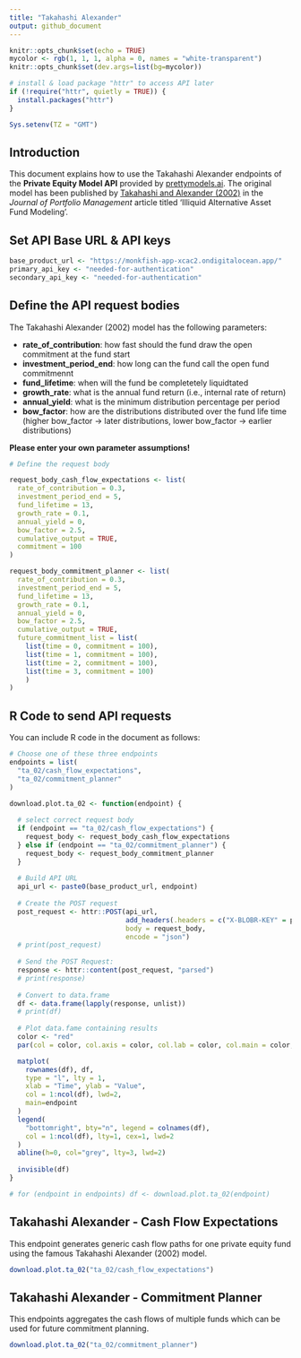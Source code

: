 ```yaml
---
title: "Takahashi Alexander"
output: github_document
---
```


```r
knitr::opts_chunk$set(echo = TRUE)
mycolor <- rgb(1, 1, 1, alpha = 0, names = "white-transparent")
knitr::opts_chunk$set(dev.args=list(bg=mycolor))

# install & load package "httr" to access API later
if (!require("httr", quietly = TRUE)) {
  install.packages("httr")
}

Sys.setenv(TZ = "GMT")

```

## Introduction

This document explains how to use the Takahashi Alexander endpoints of the **Private Equity Model API** provided by [prettymodels.ai](https://prettymodels.ai).
The original model has been published by [Takahashi and Alexander (2002)](https://doi.org/10.3905/jpm.2002.319836) in the *Journal of Portfolio Management* article titled 'Illiquid Alternative Asset Fund Modeling'.


## Set API Base URL & API keys

```r
base_product_url <- "https://monkfish-app-xcac2.ondigitalocean.app/"
primary_api_key <- "needed-for-authentication"
secondary_api_key <- "needed-for-authentication"

```

## Define the API request bodies

The Takahashi Alexander (2002) model has the following parameters:

- **rate_of_contribution**: how fast should the fund draw the open commitment at the fund start
- **investment_period_end**: how long can the fund call the open fund commitmennt
- **fund_lifetime**: when will the fund be completetely liquidtated
- **growth_rate**: what is the annual fund return (i.e., internal rate of return)
- **annual_yield**: what is the minimum distribution percentage per period
- **bow_factor**: how are the distributions distributed over the fund life time (higher bow_factor -> later distributions, lower bow_factor -> earlier distributions)

**Please enter your own parameter assumptions!**

```r

# Define the request body

request_body_cash_flow_expectations <- list(
  rate_of_contribution = 0.3,
  investment_period_end = 5,
  fund_lifetime = 13,
  growth_rate = 0.1,
  annual_yield = 0,
  bow_factor = 2.5,
  cumulative_output = TRUE,
  commitment = 100
)

request_body_commitment_planner <- list(
  rate_of_contribution = 0.3,
  investment_period_end = 5,
  fund_lifetime = 13,
  growth_rate = 0.1,
  annual_yield = 0,
  bow_factor = 2.5,
  cumulative_output = TRUE,
  future_commitment_list = list(
    list(time = 0, commitment = 100),
    list(time = 1, commitment = 100),
    list(time = 2, commitment = 100),
    list(time = 3, commitment = 100)
    )
)

```

## R Code to send API requests

You can include R code in the document as follows:

```r

# Choose one of these three endpoints
endpoints = list(
  "ta_02/cash_flow_expectations",
  "ta_02/commitment_planner"
)

download.plot.ta_02 <- function(endpoint) {
  
  # select correct request body
  if (endpoint == "ta_02/cash_flow_expectations") {
    request_body <- request_body_cash_flow_expectations
  } else if (endpoint == "ta_02/commitment_planner") {
    request_body <- request_body_commitment_planner
  }
  
  # Build API URL
  api_url <- paste0(base_product_url, endpoint)
  
  # Create the POST request
  post_request <- httr::POST(api_url,
                             add_headers(.headers = c("X-BLOBR-KEY" = primary_api_key)),
                             body = request_body,
                             encode = "json")
  # print(post_request)
  
  # Send the POST Request:
  response <- httr::content(post_request, "parsed")
  # print(response)
  
  # Convert to data.frame
  df <- data.frame(lapply(response, unlist))
  # print(df)
  
  # Plot data.fame containing results
  color <- "red"
  par(col = color, col.axis = color, col.lab = color, col.main = color, col.sub = color, fg = color)

  matplot(
    rownames(df), df, 
    type = "l", lty = 1, 
    xlab = "Time", ylab = "Value", 
    col = 1:ncol(df), lwd=2,
    main=endpoint
  )
  legend(
    "bottomright", bty="n", legend = colnames(df), 
    col = 1:ncol(df), lty=1, cex=1, lwd=2
  )
  abline(h=0, col="grey", lty=3, lwd=2)
  
  invisible(df)
}

# for (endpoint in endpoints) df <- download.plot.ta_02(endpoint)
```

## Takahashi Alexander - Cash Flow Expectations

This endpoint generates generic cash flow paths for one private equity fund using the famous Takahashi Alexander (2002) model.

```r
download.plot.ta_02("ta_02/cash_flow_expectations")

```


## Takahashi Alexander - Commitment Planner

This endpoints aggregates the cash flows of multiple funds which can be used for future commitment planning.

```r
download.plot.ta_02("ta_02/commitment_planner")

```
